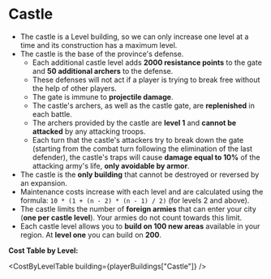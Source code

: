 
# Castle

- The castle is a <Link to="/docs/game-concepts/buildings#types-of-buildings">Level building</Link>, so we can only increase one level at a time and its construction has a maximum level.
- The castle is the base of the province's defense.
  - Each additional castle level adds **2000 resistance points** to the gate and **50 additional archers** to the defense.
  - These defenses will not act if a player is trying to break free without the help of other players.
  - The gate is immune to **projectile damage**.
  - The castle's archers, as well as the castle gate, are **replenished** in each battle.
  - The archers provided by the castle are **level 1** and **cannot be attacked** by any attacking troops.
  - Each turn that the castle's attackers try to break down the gate (starting from the combat turn following the elimination of the last defender), the castle's traps will cause **damage equal to 10%** of the attacking army's life, **only avoidable by armor**.
- The castle is the **only building** that cannot be destroyed or reversed by an expansion.
- Maintenance costs increase with each level and are calculated using the formula:
  `10 * (1 + (n - 2) * (n - 1) / 2)` (for levels 2 and above).
- The castle limits the number of **foreign armies** that can enter your city (**one per castle level**). Your armies do not count towards this limit.
- Each castle level allows you to **build on 100 new areas** available in your region. At **level one** you can build on **200**.

**Cost Table by Level:**

<CostByLevelTable building={playerBuildings["Castle"]} />